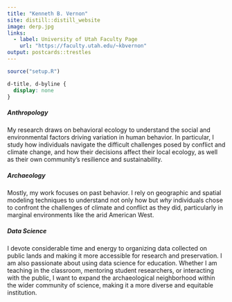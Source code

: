 ```yaml
---
title: "Kenneth B. Vernon"
site: distill::distill_website
image: derp.jpg
links:
  - label: University of Utah Faculty Page
    url: "https://faculty.utah.edu/~kbvernon"
output: postcards::trestles
---
```


```r
source("setup.R")
```

<!-- To embed Academicicons -->
<link rel="stylesheet" href="https://cdn.jsdelivr.net/gh/jpswalsh/academicons@1/css/academicons.min.css">

<!-- hide title on this page only -->
```css
d-title, d-byline {
  display: none
}
```

##### Anthropology
My research draws on behavioral ecology to understand the social and environmental factors driving variation in human behavior. In particular, I study how individuals navigate the difficult challenges posed by conflict and climate change, and how their decisions affect their local ecology, as well as their own community's resilience and sustainability.  

##### Archaeology
Mostly, my work focuses on past behavior. I rely on geographic and spatial modeling techniques to understand not only how but _why_ individuals chose to confront the challenges of climate and conflict as they did, particularly in marginal environments like the arid American West. 

##### Data Science
I devote considerable time and energy to organizing data collected on public lands and making it more accessible for research and preservation. I am also passionate about using data science for education. Whether I am teaching in the classroom, mentoring student researchers, or interacting with the public, I want to expand the archaeological neighborhood within the wider community of science, making it a more diverse and equitable institution.  